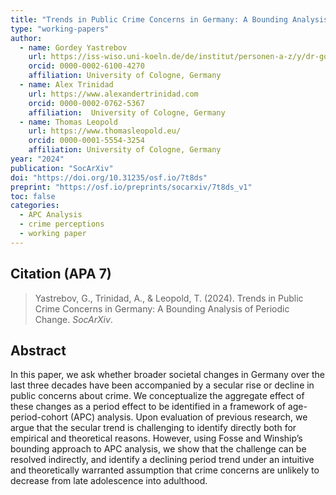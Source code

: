 ```yaml
---
title: "Trends in Public Crime Concerns in Germany: A Bounding Analysis of Periodic Change"
type: "working-papers"
author:  
  - name: Gordey Yastrebov
    url: https://iss-wiso.uni-koeln.de/de/institut/personen-a-z/y/dr-gordey-yastrebov
    orcid: 0000-0002-6100-4270
    affiliation: University of Cologne, Germany
  - name: Alex Trinidad
    url: https://www.alexandertrinidad.com 
    orcid: 0000-0002-0762-5367
    affiliation:  University of Cologne, Germany
  - name: Thomas Leopold
    url: https://www.thomasleopold.eu/
    orcid: 0000-0001-5554-3254
    affiliation: University of Cologne, Germany
year: "2024"
publication: "SocArXiv"
doi: "https://doi.org/10.31235/osf.io/7t8ds"
preprint: "https://osf.io/preprints/socarxiv/7t8ds_v1"
toc: false
categories:
  - APC Analysis
  - crime perceptions
  - working paper
---
```


## Citation (APA 7)

> Yastrebov, G., Trinidad, A., & Leopold, T. (2024). Trends in Public Crime Concerns in Germany: A Bounding Analysis of Periodic Change. *SocArXiv*.


## Abstract
In this paper, we ask whether broader societal changes in Germany over the last three decades have been accompanied by a secular rise or decline in public concerns about crime. We conceptualize the aggregate effect of these changes as a period effect to be identified in a framework of age-period-cohort (APC) analysis. Upon evaluation of previous research, we argue that the secular trend is challenging to identify directly both for empirical and theoretical reasons. However, using Fosse and Winship’s bounding approach to APC analysis, we show that the challenge can be resolved indirectly, and identify a declining period trend under an intuitive and theoretically warranted assumption that crime concerns are unlikely to decrease from late adolescence into adulthood.